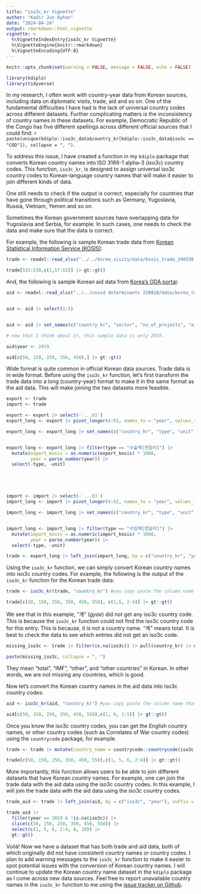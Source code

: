 ```yaml
---
title: "iso3c_kr Vignette"
author: "Kadir Jun Ayhan"
date: "2024-04-24"
output: rmarkdown::html_vignette
vignette: >
  %\VignetteIndexEntry{iso3c_kr Vignette}
  %\VignetteEngine{knitr::rmarkdown}
  %\VignetteEncoding{UTF-8}
---
```


```r
knitr::opts_chunk$set(warning = FALSE, message = FALSE, echo = FALSE) 

library(kdiplo)
library(tidyverse)
```

In my research, I often work with country-year data from Korean sources, including data on diplomatic visits, trade, aid and so on. One of the fundamental difficulties I have had is the lack of universal country codes across different datasets. Further complicating matters is the inconsistency of country names in these datasets. For example, Democratic Republic of the Congo has five different spellings across different official sources that I could find: `r paste(unique(kdiplo::iso3c_data$country_kr[kdiplo::iso3c_data$iso3c == "COD"]), collapse = ", ")`.

To address this issue, I have created a function in my `kdiplo` package that converts Korean country names into ISO 3166-1 alpha-3 (*iso3c*) country codes. This function, `iso3c_kr`, is designed to assign universal iso3c country codes to Korean-language country names that will make it easier to join different kinds of data.

One still needs to check if the output is correct, especially for countries that have gone through political transitions such as Germany, Yugoslavia, Russia, Vietnam, Yemen and so on.

Sometimes the Korean government sources have overlapping data for Yugoslavia and Serbia, for example. In such cases, one needs to check the data and make sure that the data is correct.

For example, the following is sample Korean trade data from [Korean Statistical Information Service (KOSIS)](https://kosis.kr/statHtml/statHtml.do?orgId=360&tblId=DT_1R11006_FRM101&conn_path=I3):

```r
trade <- readxl::read_xlsx("../../korea_visits/data/kosis_trade_240330.xlsx")

trade[533:538,c(1,57:62)] |> gt::gt()

```

And, the following is sample Korean aid data from [Korea's ODA portal](https://stats.odakorea.go.kr/portal/odakorea/detail):

```r

aid <- readxl::read_xlsx("../../covid determinants 220818/data/korea_total_aid_2019_230709.xlsx")


aid <- aid |> select(1:5)


aid <- aid |> set_names(c("country_kr", "sector", "no_of_projects", "aid_usd", "aid_krw"))

# now that I think about it, this sample data is only 2019.

aid$year <- 2019

aid[c(50, 150, 250, 350, 450),] |> gt::gt()

```

Wide format is quite common in official Korean data sources. Trade data is in wide format. Before using the `iso3c_kr` function, let's first transform the trade data into a long (country-year) format to make it in the same format as the aid data. This will make joining the two datasets more feasible.

```r
export <- trade
import <- trade

export <- export |> select(-`...63`)
export_long <- export |> pivot_longer(4:62, names_to = "year", values_to = "export_kosis")

export_long <- export_long |> set_names(c("country_kr", "type", "unit", "year", "export_kosis"))


export_long <- export_long |> filter(type == "수출액[천달러]") |> 
  mutate(export_kosis = as.numeric(export_kosis) * 1000,
         year = parse_number(year)) |>
  select(-type, -unit)





import <- import |> select(-`...63`)
import_long <- import |> pivot_longer(4:62, names_to = "year", values_to = "import_kosis")

import_long <- import_long |> set_names(c("country_kr", "type", "unit", "year", "import_kosis"))


import_long <- import_long |> filter(type == "수입액[천달러]") |> 
  mutate(import_kosis = as.numeric(import_kosis) * 1000,
         year = parse_number(year)) |>
  select(-type, -unit)

trade <- export_long |> left_join(import_long, by = c("country_kr", "year"))
```

Using the `iso3c_kr` function, we can simply convert Korean country names into iso3c country codes. For example, the following is the output of the `iso3c_kr` function for the Korean trade data:

```r
trade <- iso3c_kr(trade, "country_kr") #you copy paste the column name that has the Korean country names.

trade[c(50, 150, 250, 350, 450, 550), c(1,5, 2:4)] |> gt::gt()

```

We see that in this example, "계" (*gyae*) did not get any iso3c country code. This is because the `iso3c_kr` function could not find the iso3c country code for this entry. This is because, it is not a country name. "계" means total. It is best to check the data to see which entries did not get an iso3c code.

```r
missing_iso3c <- trade |> filter(is.na(iso3c)) |> pull(country_kr) |> unique()

paste(missing_iso3c, collapse = ", ")

```

They mean "total", "IMF", "other", and "other countries" in Korean. In other words, we are not missing any countries, which is good.

Now let's convert the Korean country names in the aid data into iso3c country codes:

```r

aid <- iso3c_kr(aid, "country_kr") #you copy paste the column name that has the Korean country names.

aid[c(50, 150, 250, 350, 450, 550),c(1, 6, 2:5)] |> gt::gt()
```

Once you know the iso3c country codes, you can get the English country names, or other country codes (such as Correlates of War country codes) using the `countrycode` package, for example.

```r
trade <- trade |> mutate(country_name = countrycode::countrycode(iso3c, origin = "iso3c", destination = "country.name"))

trade[c(50, 150, 250, 350, 450, 550),c(1, 5, 6, 2:4)] |> gt::gt()

```

More importantly, this function allows users to be able to join different datasets that have Korean country names. For example, one can join the trade data with the aid data using the iso3c country codes. In this example, I will join the trade data with the aid data using the iso3c country codes.

```r
trade_aid <- trade |> left_join(aid, by = c("iso3c", "year"), suffix = c("", "_aid"))

trade_aid |>
  filter(year == 2019 & !is.na(iso3c)) |>
  slice(c(50, 150, 250, 350, 450, 550)) |>
  select(c(1, 5, 6, 2:4, 8, 10)) |>
  gt::gt()
```

Voilà! Now we have a dataset that has both trade and aid data, both of which originally did not have consistent country names or country codes. I plan to add warning messages to the `iso3c_kr` function to make it easier to spot potential issues with the conversion of Korean country names. I will continue to update the Korean country name dataset in the `kdiplo` package as I come across new data sources. Feel free to report unavailable country names in the `iso3c_kr` function to me using the [issue tracker on Github](https://github.com/kjayhan/kdiplo/issues).
